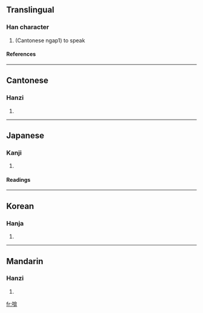 ==Translingual==
===Han character===
{{Han char|rn=30|rad=口|as=09|sn=12|four=6804<sub>6</sub>|canj=口人口廿 (RORT)}}
# (Cantonese ngap1) to speak
====References====
{{Han ref|kx=0197.040|dkj=03889|dj=0418.240|hdz=10658.010|uh=557D|ud=21885|bh=D875|bd=55413}}
----
==Cantonese==
===Hanzi===
{{yue-hanzi|jyut=|y=am1, ngap1}}
# {{defn|Cantonese}}
----
==Japanese==
===Kanji===
{{ja-kanji|grade=|rs=口09}}
# {{defn|Japanese}} 
====Readings====
{{ja-readings|on=[[がん]] (gan), [[ごん]] (gon)|kun=[[いびき]] (ibiki), [[とじる]] (tojiru)}}
----
==Korean==
===Hanja===
{{ko-hanja|hangeul=암|rv=am|mr=am}}
# {{defn|Korean}}
----
==Mandarin==
===Hanzi===
{{cmn-hanzi|pin=[[án]] ([[an2]])|wg=an<sup>2</sup>}}
# {{defn|Mandarin}}

[[fr:啽]]